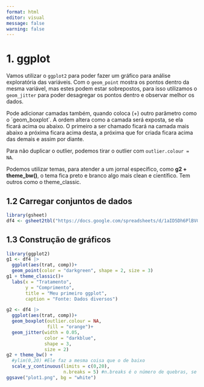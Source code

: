 ```yaml
---
format: html
editor: visual
message: false
warning: false
---
```


# 1. ggplot

Vamos utilizar o `ggplot2` para poder fazer um gráfico para análise exploratória das variáveis. Com o `geom_point` mostra os pontos dentro da mesma variável, mas estes podem estar sobrepostos, para isso utilizamos o `geom_jitter` para poder desagregar os pontos dentro e observar melhor os dados.

Pode adicionar camadas também, quando coloca (+) outro parâmetro como o ´geom_boxplot`. A ordem altera como a camada será exposta, se ela ficará acima ou abaixo. O primeiro a ser chamado ficará na camada mais abaixo a próxima ficara acima desta, a próxima que for criada ficara acima das demais e assim por diante.

Para não duplicar o outlier, podemos tirar o outlier com `outlier.colour = NA`.

Podemos utilizar temas, para atender a um jornal específico, como **g2 + theme_bw()**, o tema fica preto e branco algo mais clean e científico. Tem outros como o theme_classic.

## 1.2 Carregar conjuntos de dados
```r
library(gsheet) 
df4 <- gsheet2tbl("https://docs.google.com/spreadsheets/d/1aID5Dh6PlBVCKzU1j7k-WA6zuWQWE2NhtWEgdJtt5iA/edit?usp=sharing") 
```

## 1.3 Construção de gráficos
```r
library(ggplot2)
g1 <- df4 |>
  ggplot(aes(trat, comp))+
  geom_point(color = "darkgreen", shape = 2, size = 3)
g1 + theme_classic()+
  labs(x = "Tratamento",
       y = "Comprimento",
       title = "Meu primeiro ggplot",
       caption = "Fonte: Dados diversos")

g2 <- df4 |>
  ggplot(aes(trat, comp))+
  geom_boxplot(outlier.colour = NA,
               fill = "orange")+
  geom_jitter(width = 0.05,
              color = "darkblue",
              shape = 3,
              size = 2)
g2 + theme_bw() +
  #ylim(0,20) #Ele faz a mesma coisa que o de baixo
  scale_y_continuous(limits = c(0,20),
                     n.breaks = 5) #n.breaks é o número de quebras, se colocar breaks apenas, fica só a linha correspondente aquele número.
ggsave("plot1.png", bg = "white")
```

